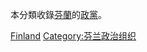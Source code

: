 {{Catnav|頁面分類|各種主題的頁面分類|按國家分類|各國政治|芬蘭政治}}
{{Catnav|頁面分類|各種主題的頁面分類|按國家分類|各國政治|各國政黨}}
{{Catnav|頁面分類|人类社会|政治|各國政治|芬蘭政治}}
{{Catnav|頁面分類|人类社会|政治|各國政治|各國政黨}}

本分類收錄[[芬蘭|芬蘭]]的[[政黨|政黨]]。
{{Commons category|Political parties in Finland}}

[[Category:欧洲各国政党|Finland]]
[[Category:芬兰政治组织|Category:芬兰政治组织]]